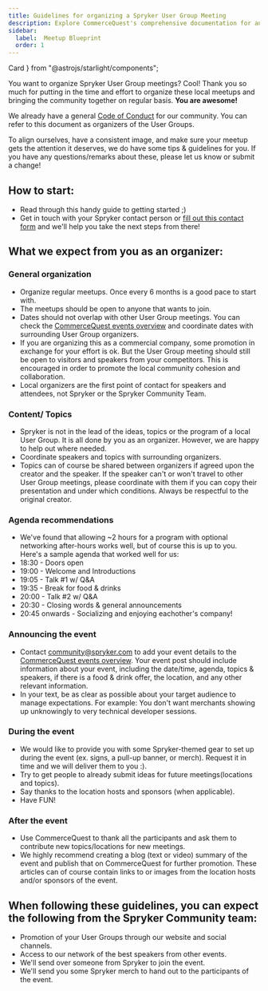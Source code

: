 ```yaml
---
title: Guidelines for organizing a Spryker User Group Meeting
description: Explore CommerceQuest's comprehensive documentation for an in-depth look at our premium tools and construction services. 
sidebar:
  label:  Meetup Blueprint
  order: 1
---
```


  Card
} from "@astrojs/starlight/components";

You want to organize Spryker User Group meetings? Cool! Thank you so much for putting in the time and effort to organize these local meetups and bringing the community together on regular basis. **You are awesome!**

We already have a general [Code of Conduct](https://commercequest.space/discussion/27749/community-guidelines-code-of-conduct) for our community. You can refer to this document as organizers of the User Groups.

To align ourselves, have a consistent image, and make sure your meetup gets the attention it deserves, we do have some tips & guidelines for you. If you have any questions/remarks about these, please let us know or submit a change!

## How to start:
- Read through this handy guide to getting started ;)
- Get in touch with your Spryker contact person or [fill out this contact form](https://form.asana.com/?k=Ry92V_78RAs3Zxde5AJtJw&d=21158181759478) and we'll help you take the next steps from there!

## What we expect from you as an organizer:
### General organization
- Organize regular meetups. Once every 6 months is a good pace to start with.
- The meetups should be open to anyone that wants to join.
- Dates should not overlap with other User Group meetings. You can check the [CommerceQuest events overview](https://commercequest.space/events/category) and coordinate dates with surrounding User Group organizers.
- If you are organizing this as a commercial company, some promotion in exchange for your effort is ok. But the User Group meeting should still be open to visitors and speakers from your competitors. This is encouraged in order to promote the local community cohesion and collaboration.
- Local organizers are the first point of contact for speakers and attendees, not Spryker or the Spryker Community Team.

### Content/ Topics
- Spryker is not in the lead of the ideas, topics or the program of a local User Group. It is all done by you as an organizer. However, we are happy to help out where needed.
- Coordinate speakers and topics with surrounding organizers.
- Topics can of course be shared between organizers if agreed upon the creator and the speaker. If the speaker can't or won't travel to other User Group meetings, please coordinate with them if you can copy their presentation and under which conditions. Always be respectful to the original creator.

### Agenda recommendations
- We've found that allowing ~2 hours for a program with optional networking after-hours works well, but of course this is up to you. Here's a sample agenda that worked well for us:
- 18:30 - Doors open
- 19:00 - Welcome and Introductions
- 19:05 - Talk #1 w/ Q&A
- 19:35 - Break for food & drinks
- 20:00 - Talk #2 w/ Q&A
- 20:30 - Closing words & general announcements
- 20:45 onwards - Socializing and enjoying eachother's company!

### Announcing the event 
- Contact community@spryker.com to add your event details to the [CommerceQuest events overview](https://commercequest.space/events/category). Your event post should include information about your event, including the date/time, agenda, topics & speakers, if there is a food & drink offer, the location, and any other relevant information.
- In your text, be as clear as possible about your target audience to manage expectations. For example: You don't want merchants showing up unknowingly to very technical developer sessions.

### During the event
- We would like to provide you with some Spryker-themed gear to set up during the event (ex. signs, a pull-up banner, or merch). Request it in time and we will deliver them to you :).
- Try to get people to already submit ideas for future meetings(locations and topics).
- Say thanks to the location hosts and sponsors (when applicable).
- Have FUN!

### After the event
- Use CommerceQuest to thank all the participants and ask them to contribute new topics/locations for new meetings.
- We highly recommend creating a blog (text or video) summary of the event and publish that on CommerceQuest for further promotion. These articles can of course contain links to or images from the location hosts and/or sponsors of the event.

## When following these guidelines, you can expect the following from the Spryker Community team:
- Promotion of your User Groups through our website and social channels.
- Access to our network of the best speakers from other events.
- We'll send over someone from Spryker to join the event.
- We'll send you some Spryker merch to hand out to the participants of the event.